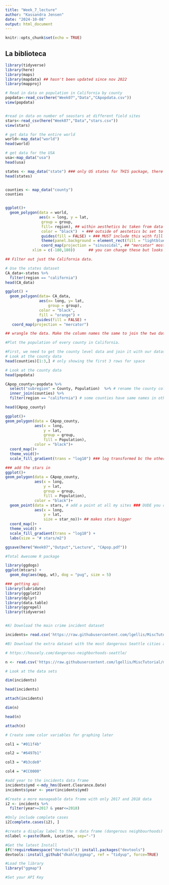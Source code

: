 ```yaml
---
title: "Week_7_lecture"
author: "Kassandra Jensen"
date: "2024-10-08"
output: html_document
---
```


```r
knitr::opts_chunk$set(echo = TRUE)
```

## La biblioteca
```r
library(tidyverse)
library(here)
library(maps)
library(mapdata) ## hasn't been updated since nov 2022
library(mapproj)

# Read in data on population in California by county
popdata<-read_csv(here("Week07","Data","CApopdata.csv"))
view(popdata)


#read in data on number of seastars at different field sites
stars<-read_csv(here("Week07","Data","stars.csv"))
view(stars)

# get data for the entire world
world<-map_data("world")
head(world)

# get data for the USA
usa<-map_data("usa")
head(usa)

states <- map_data("state") ### only US states for THIS package, there are other packages
head(states)


counties <- map_data("county")
counties


ggplot()+
  geom_polygon(data = world, 
               aes(x = long, y = lat, 
                group = group,
                fill= region), ## within aesthetics bc taken from data points
                color = "black")  + ### outside of aestetics bc set to color
                guides(fill = FALSE) + ### MUST include this with fill otherwise it just gives you a big legend
                theme(panel.background = element_rect(fill = "lightblue")) +
                coord_map(projection = "sinusoidal", ## "mercator" most commonly used projection type
            xlim = c(-180,180))      ## you can change these but looks kinda fuggged when you do

```
```r
## Filter out just the California data.

# Use the states dataset
CA_data<-states %>%
  filter(region == "california")
head(CA_data)

ggplot() +
  geom_polygon(data= CA_data, 
               aes(x= long, y= lat, 
                   group = group),
               color = "black",
               fill = "orange") +
              guides(fill = FALSE) +
   coord_map(projection = "mercator")

## wrangle the data. Make the column names the same to join the two datasets.
```

```r

#Plot the population of every county in California.

#First, we need to get the county level data and join it with our dataset on population (How do I do it?)
# Look at the county data
head(counties)[1:3,] # only showing the first 3 rows for space

# Look at the county data
head(popdata)

CApop_county<-popdata %>%
  select("subregion" = County, Population)  %>% # rename the county col
  inner_join(counties) %>%
  filter(region == "california") # some counties have same names in other state

head(CApop_county)

ggplot()+
geom_polygon(data = CApop_county, 
             aes(x = long, 
                 y = lat, 
                 group = group,
                 fill = Population),
             color = "black")+
  coord_map()+
  theme_void()+
  scale_fill_gradient(trans = "log10") ### log transformed bc the other way was so representative of the population denisty before

```

```r
### add the stars in
ggplot()+
geom_polygon(data = CApop_county, 
             aes(x = long, 
                 y = lat, 
                 group = group,
                 fill = Population),  
             color = "black")+
  geom_point(data = stars, # add a point at all my sites ### DUDE you can use more than one data set in a graph!
             aes(x = long,
                 y = lat,
                 size = star_no))+ ## makes stars bigger
  coord_map()+
  theme_void() +
  scale_fill_gradient(trans = "log10") +
  labs(size = "# stars/m2")

ggsave(here("Week07","Output","Lecture", "CApop.pdf"))

```

```r
#Total Awesome R package

library(ggdogs)
ggplot(mtcars) +
  geom_dog(aes(mpg, wt), dog = "pug", size = 5)


```

```r
### getting api
library(lubridate)
library(ggplot2)
library(dplyr)
library(data.table)
library(ggrepel)
library(tidyverse)


#A) Download the main crime incident dataset

incidents= read.csv('https://raw.githubusercontent.com/lgellis/MiscTutorial/master/ggmap/i2Sample.csv', stringsAsFactors = FALSE)

#B) Download the extra dataset with the most dangerous Seattle cities as per:

# https://housely.com/dangerous-neighborhoods-seattle/

n <- read.csv('https://raw.githubusercontent.com/lgellis/MiscTutorial/master/ggmap/n.csv', stringsAsFactors = FALSE)

# Look at the data sets

dim(incidents)

head(incidents)

attach(incidents)

dim(n)

head(n)

attach(n)

# Create some color variables for graphing later

col1 = "#011f4b"

col2 = "#6497b1"

col3 = "#b3cde0"

col4 = "#CC0000"

#add year to the incidents data frame
incidents$ymd <-mdy_hms(Event.Clearance.Date)
incidents$year <- year(incidents$ymd)

#Create a more manageable data frame with only 2017 and 2018 data
i2 <- incidents %>% 
  filter(year>=2017 & year<=2018)

#Only include complete cases
i2[complete.cases(i2), ]

#create a display label to the n data frame (dangerous neighbourhoods)
n$label <-paste(Rank, Location, sep="-")
```
```r


#Get the latest Install
if(!requireNamespace("devtools")) install.packages("devtools")
devtools::install_github("dkahle/ggmap", ref = "tidyup", force=TRUE)

#Load the library
library("ggmap")

#Set your API Key


```



